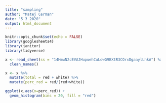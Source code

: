 ```yaml
---
title: "sampling"
author: "Matej Cerman"
date: "5 3 2020"
output: html_document
---
```


```r
knitr::opts_chunk$set(echo = FALSE)
library(googlesheets4)
library(janitor)
library(tidyverse)
```

```r
x <- read_sheet(ss = "14HmwN2cEVAJHupuehCuLdwG9BXtR3COrxDgaaylLhkA") %>% 
  clean_names()

```

```r
x <- x %>%
  mutate(total = red + white) %>%
  mutate(perc_red = red/(red+white))

ggplot(x,aes(x=perc_red)) +
  geom_histogram(bins = 20, fill = "red")
```
  